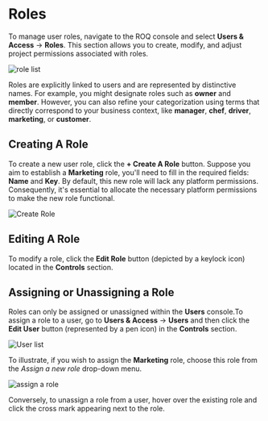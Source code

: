 
# Roles

To manage user roles, navigate to the ROQ console and select **Users & Access** → **Roles**. This section allows you to create, modify, and adjust project permissions associated with roles.

![role list](/roles-list.png)

Roles are explicitly linked to users and are represented by distinctive names. For example, you might designate roles such as **owner** and **member**. However, you can also refine your categorization using terms that directly correspond to your business context, like **manager**, **chef**, **driver**, **marketing**, or **customer**.

## Creating A Role

To create a new user role, click the **+ Create A Role** button. Suppose you aim to establish a **Marketing** role, you'll need to fill in the required fields: **Name** and **Key**. By default, this new role will lack any platform permissions. Consequently, it's essential to allocate the necessary platform permissions to make the new role functional.

![Create Role](/create-role.png)

## Editing A Role

To modify a role, click the **Edit Role** button (depicted by a keylock icon) located in the **Controls** section.

## Assigning or Unassigning a Role

Roles can only be assigned or unassigned within the **Users** console.To assign a role to a user, go to **Users & Access** → **Users** and then click the **Edit User** button (represented by a pen icon) in the **Controls** section.


![User list](/users-list.png)

To illustrate, if you wish to assign the **Marketing** role, choose this role from the *Assign a new role* drop-down menu.

![assign a role](/assign-a-role.png)

Conversely, to unassign a role from a user, hover over the existing role and click the cross mark appearing next to the role. 

